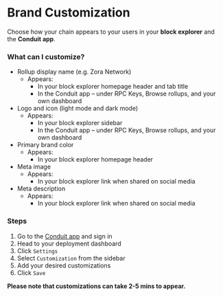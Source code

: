 # Brand Customization

Choose how your chain appears to your users in your **block explorer** and the **Conduit app**.

### What can I customize?

- Rollup display name (e.g. Zora Network)
    - Appears:
        - In your block explorer homepage header and tab title
        - In the Conduit app – under RPC Keys, Browse rollups, and your own dashboard
- Logo and icon (light mode and dark mode)
    - Appears:
        - In your block explorer sidebar
        - In the Conduit app – under RPC Keys, Browse rollups, and your own dashboard
- Primary brand color
    - Appears:
        - In your block explorer homepage header
- Meta image
    - Appears:
        - In your block explorer link when shared on social media
- Meta description
    - Appears:
        - In your block explorer link when shared on social media

### Steps

1. Go to the [Conduit app](https://app.conduit.xyz) and sign in
2. Head to your deployment dashboard
3. Click `Settings`
4. Select `Customization` from the sidebar
5. Add your desired customizations
6. Click `Save`

**Please note that customizations can take 2-5 mins to appear.**